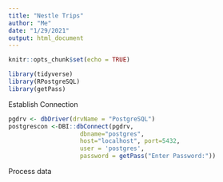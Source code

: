 ```yaml
---
title: "Nestle Trips"
author: "Me"
date: "1/29/2021"
output: html_document
---
```


```r
knitr::opts_chunk$set(echo = TRUE)
```


```r
library(tidyverse)
library(RPostgreSQL)
library(getPass)
```

Establish Connection
```r

pgdrv <- dbDriver(drvName = "PostgreSQL")
postgrescon <-DBI::dbConnect(pgdrv,
                    dbname="postgres",
                    host="localhost", port=5432,
                    user = 'postgres',
                    password = getPass("Enter Password:"))
```


Process data
```r

```

















